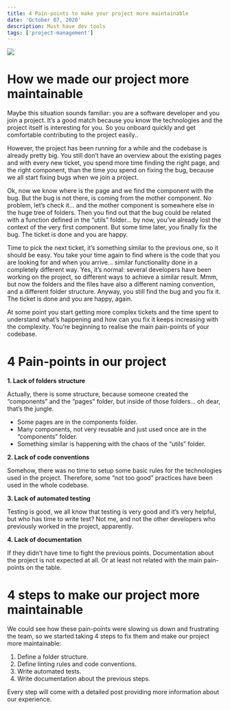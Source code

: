 ```yaml
---
title: 4 Pain-points to make your project more maintainable
date: 'October 07, 2020'
description: Must have dev tools
tags: ['project-management']
---
```


![](https://miro.medium.com/max/1400/1*WzQp_E2TAKEDw9jLaVtA-A.jpeg)

# **How we made our project more maintainable**

Maybe this situation sounds familiar: you are a software developer and you join a project. It’s a good match because you know the technologies and the project itself is interesting for you. So you onboard quickly and get comfortable contributing to the project easily..

However, the project has been running for a while and the codebase is already pretty big. You still don’t have an overview about the existing pages and with every new ticket, you spend more time finding the right page, and the right component, than the time you spend on fixing the bug, because we all start fixing bugs when we join a project.

Ok, now we know where is the page and we find the component with the bug. But the bug is not there, is coming from the mother component. No problem, let’s check it… and the mother component is somewhere else in the huge tree of folders. Then you find out that the bug could be related with a function defined in the “utils” folder… by now, you’ve already lost the context of the very first component. But some time later, you finally fix the bug. The ticket is done and you are happy.

Time to pick the next ticket, it’s something similar to the previous one, so it should be easy. You take your time again to find where is the code that you are looking for and when you arrive… similar functionality done in a completely different way. Yes, it’s normal: several developers have been working on the project, so different ways to achieve a similar result. Mmm, but now the folders and the files have also a different naming convention, and a different folder structure. Anyway, you still find the bug and you fix it. The ticket is done and you are happy, again.

At some point you start getting more complex tickets and the time spent to understand what’s happening and how can you fix it keeps increasing with the complexity. You’re beginning to realise the main pain-points of your codebase.

# **4 Pain-points in our project**

**1. Lack of folders structure**

Actually, there is some structure, because someone created the “components” and the “pages” folder, but inside of those folders… oh dear, that’s the jungle.

- Some pages are in the components folder.
- Many components, not very reusable and just used once are in the “components” folder.
- Something similar is happening with the chaos of the “utils” folder.

**2\. Lack of code conventions**

Somehow, there was no time to setup some basic rules for the technologies used in the project. Therefore, some “not too good” practices have been used in the whole codebase.

**3\. Lack of automated testing**

Testing is good, we all know that testing is very good and it’s very helpful, but who has time to write test? Not me, and not the other developers who previously worked in the project, apparently.

**4\. Lack of documentation**

If they didn’t have time to fight the previous points. Documentation about the project is not expected at all. Or at least not related with the main pain-points on the table.

# **4 steps to make our project more maintainable**

We could see how these pain-points were slowing us down and frustrating the team, so we started taking 4 steps to fix them and make our project more maintainable:

1.  Define a folder structure.
2.  Define linting rules and code conventions.
3.  Write automated tests.
4.  Write documentation about the previous steps.

Every step will come with a detailed post providing more information about our experience.
